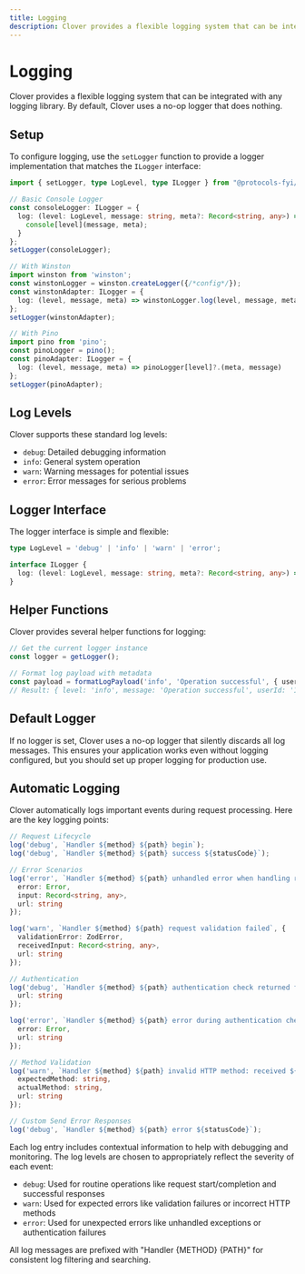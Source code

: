 ```yaml
---
title: Logging
description: Clover provides a flexible logging system that can be integrated with any logging library. By default, Clover uses a no-op logger that does nothing.
---
```


# Logging

Clover provides a flexible logging system that can be integrated with any logging library. By default, Clover uses a no-op logger that does nothing.

## Setup

To configure logging, use the `setLogger` function to provide a logger implementation that matches the `ILogger` interface:

```typescript
import { setLogger, type LogLevel, type ILogger } from "@protocols-fyi/clover";

// Basic Console Logger
const consoleLogger: ILogger = {
  log: (level: LogLevel, message: string, meta?: Record<string, any>) => {
    console[level](message, meta);
  }
};
setLogger(consoleLogger);

// With Winston
import winston from 'winston';
const winstonLogger = winston.createLogger({/*config*/});
const winstonAdapter: ILogger = {
  log: (level, message, meta) => winstonLogger.log(level, message, meta)
};
setLogger(winstonAdapter);

// With Pino
import pino from 'pino';
const pinoLogger = pino();
const pinoAdapter: ILogger = {
  log: (level, message, meta) => pinoLogger[level]?.(meta, message)
};
setLogger(pinoAdapter);
```

## Log Levels

Clover supports these standard log levels:
- `debug`: Detailed debugging information
- `info`: General system operation
- `warn`: Warning messages for potential issues
- `error`: Error messages for serious problems

## Logger Interface

The logger interface is simple and flexible:

```typescript
type LogLevel = 'debug' | 'info' | 'warn' | 'error';

interface ILogger {
  log: (level: LogLevel, message: string, meta?: Record<string, any>) => void;
}
```

## Helper Functions

Clover provides several helper functions for logging:

```typescript
// Get the current logger instance
const logger = getLogger();

// Format log payload with metadata
const payload = formatLogPayload('info', 'Operation successful', { userId: '123' });
// Result: { level: 'info', message: 'Operation successful', userId: '123' }
```

## Default Logger

If no logger is set, Clover uses a no-op logger that silently discards all log messages. This ensures your application works even without logging configured, but you should set up proper logging for production use.

## Automatic Logging

Clover automatically logs important events during request processing. Here are the key logging points:

```typescript
// Request Lifecycle
log('debug', `Handler ${method} ${path} begin`);
log('debug', `Handler ${method} ${path} success ${statusCode}`);

// Error Scenarios
log('error', `Handler ${method} ${path} unhandled error when handling request`, {
  error: Error,
  input: Record<string, any>,
  url: string
});

log('warn', `Handler ${method} ${path} request validation failed`, {
  validationError: ZodError,
  receivedInput: Record<string, any>,
  url: string
});

// Authentication
log('debug', `Handler ${method} ${path} authentication check returned false`, {
  url: string
});

log('error', `Handler ${method} ${path} error during authentication check`, {
  error: Error,
  url: string
});

// Method Validation
log('warn', `Handler ${method} ${path} invalid HTTP method: received ${actualMethod}, expected ${expectedMethod}`, {
  expectedMethod: string,
  actualMethod: string,
  url: string
});

// Custom Send Error Responses
log('debug', `Handler ${method} ${path} error ${statusCode}`);
```

Each log entry includes contextual information to help with debugging and monitoring. The log levels are chosen to appropriately reflect the severity of each event:

- `debug`: Used for routine operations like request start/completion and successful responses
- `warn`: Used for expected errors like validation failures or incorrect HTTP methods
- `error`: Used for unexpected errors like unhandled exceptions or authentication failures

All log messages are prefixed with "Handler {METHOD} {PATH}" for consistent log filtering and searching.
